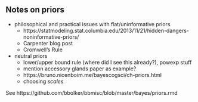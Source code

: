 ## Notes on priors

* philosophical and practical issues with flat/uninformative priors
   * https://statmodeling.stat.columbia.edu/2013/11/21/hidden-dangers-noninformative-priors/
   * Carpenter blog post
   * Cromwell's Rule
* neutral priors
   * lower/upper bound rule (where did I see this already?), powexp stuff
   * mention accessory glands paper as example?
   * https://bruno.nicenboim.me/bayescogsci/ch-priors.html
   * choosing *scales*

See https://github.com/bbolker/bbmisc/blob/master/bayes/priors.rmd

